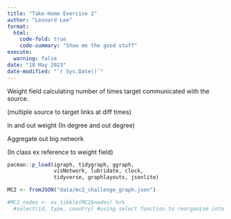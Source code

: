 ```yaml
---
title: "Take-Home Exercise 2"
author: "Leonard Lee"
format:
  html:
    code-fold: true
    code-summary: "Show me the good stuff"
execute:
  warning: false
date: "18 May 2023"
date-modified: "`r Sys.Date()`"
---
```


Weight field calculating number of times target communicated with the source.

(multiple source to target links at diff times)

In and out weight (In degree and out degree)

Aggregate out big network

(In class ex reference to weight field)

```r
pacman::p_load(igraph, tidygraph, ggraph, 
               visNetwork, lubridate, clock,
               tidyverse, graphlayouts, jsonlite)


```

```r
MC2 <- fromJSON("data/mc2_challenge_graph.json")

```

```r
#MC2_nodes <- as_tibble(MC2$nodes) %>%
  #select(id, type, country) #using select function to reorganise into desired order of columns

```

